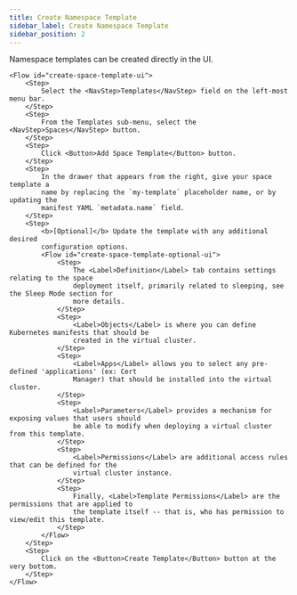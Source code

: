 ```yaml
---
title: Create Namespace Template
sidebar_label: Create Namespace Template
sidebar_position: 2
---
```






Namespace templates can be created directly in the UI.

    <Flow id="create-space-template-ui">
        <Step>
            Select the <NavStep>Templates</NavStep> field on the left-most menu bar.
        </Step>
        <Step>
            From the Templates sub-menu, select the <NavStep>Spaces</NavStep> button.
        </Step>
        <Step>
            Click <Button>Add Space Template</Button> button.
        </Step>
        <Step>
            In the drawer that appears from the right, give your space template a
            name by replacing the `my-template` placeholder name, or by updating the
            manifest YAML `metadata.name` field.
        </Step>
        <Step>
            <b>[Optional]</b> Update the template with any additional desired
            configuration options.
            <Flow id="create-space-template-optional-ui">
                <Step>
                    The <Label>Definition</Label> tab contains settings relating to the space
                    deployment itself, primarily related to sleeping, see the Sleep Mode section for
                    more details.
                </Step>
                <Step>
                    <Label>Objects</Label> is where you can define Kubernetes manifests that should be
                    created in the virtual cluster.
                </Step>
                <Step>
                    <Label>Apps</Label> allows you to select any pre-defined 'applications' (ex: Cert
                    Manager) that should be installed into the virtual cluster.
                </Step>
                <Step>
                    <Label>Parameters</Label> provides a mechanism for exposing values that users should
                    be able to modify when deploying a virtual cluster from this template.
                </Step>
                <Step>
                    <Label>Permissions</Label> are additional access rules that can be defined for the
                    virtual cluster instance.
                </Step>
                <Step>
                    Finally, <Label>Template Permissions</Label> are the permissions that are applied to
                    the template itself -- that is, who has permission to view/edit this template.
                </Step>
            </Flow>
        </Step>
        <Step>
            Click on the <Button>Create Template</Button> button at the very bottom.
        </Step>
    </Flow>

